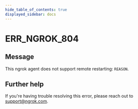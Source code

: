 ```yaml
---
hide_table_of_contents: true
displayed_sidebar: docs
---
```



# ERR_NGROK_804

## Message

This ngrok agent does not support remote restarting: `REASON`.

<ErrorDetails error="err_ngrok_804" />

## Further help

If you're having trouble resolving this error, please reach out to [support@ngrok.com](mailto:support@ngrok.com?subject=Help%20with%20ERR_NGROK_804).
